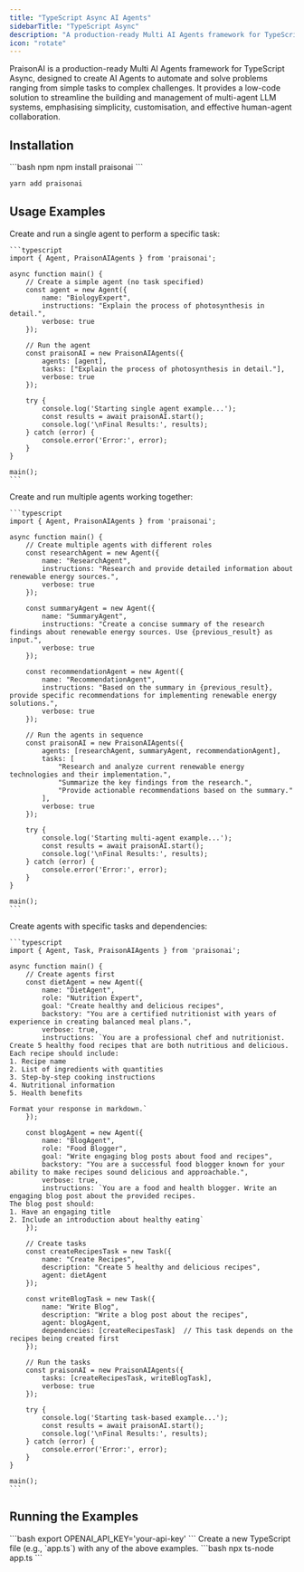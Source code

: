 ```yaml
---
title: "TypeScript Async AI Agents"
sidebarTitle: "TypeScript Async"
description: "A production-ready Multi AI Agents framework for TypeScript Async"
icon: "rotate"
---
```


PraisonAI is a production-ready Multi AI Agents framework for TypeScript Async, designed to create AI Agents to automate and solve problems ranging from simple tasks to complex challenges. It provides a low-code solution to streamline the building and management of multi-agent LLM systems, emphasising simplicity, customisation, and effective human-agent collaboration.

## Installation

<CodeGroup>
```bash npm
npm install praisonai
```

```bash yarn
yarn add praisonai
```
</CodeGroup>

## Usage Examples

<AccordionGroup>
  <Accordion title="Single Agent Example" icon="user" defaultOpen>
    Create and run a single agent to perform a specific task:

    ```typescript
    import { Agent, PraisonAIAgents } from 'praisonai';

    async function main() {
        // Create a simple agent (no task specified)
        const agent = new Agent({
            name: "BiologyExpert",
            instructions: "Explain the process of photosynthesis in detail.",
            verbose: true
        });

        // Run the agent
        const praisonAI = new PraisonAIAgents({
            agents: [agent],
            tasks: ["Explain the process of photosynthesis in detail."],
            verbose: true
        });

        try {
            console.log('Starting single agent example...');
            const results = await praisonAI.start();
            console.log('\nFinal Results:', results);
        } catch (error) {
            console.error('Error:', error);
        }
    }

    main();
    ```
  </Accordion>

  <Accordion title="Multi-Agent Example" icon="users" defaultOpen>
    Create and run multiple agents working together:

    ```typescript
    import { Agent, PraisonAIAgents } from 'praisonai';

    async function main() {
        // Create multiple agents with different roles
        const researchAgent = new Agent({
            name: "ResearchAgent",
            instructions: "Research and provide detailed information about renewable energy sources.",
            verbose: true
        });

        const summaryAgent = new Agent({
            name: "SummaryAgent",
            instructions: "Create a concise summary of the research findings about renewable energy sources. Use {previous_result} as input.",
            verbose: true
        });

        const recommendationAgent = new Agent({
            name: "RecommendationAgent",
            instructions: "Based on the summary in {previous_result}, provide specific recommendations for implementing renewable energy solutions.",
            verbose: true
        });

        // Run the agents in sequence
        const praisonAI = new PraisonAIAgents({
            agents: [researchAgent, summaryAgent, recommendationAgent],
            tasks: [
                "Research and analyze current renewable energy technologies and their implementation.",
                "Summarize the key findings from the research.",
                "Provide actionable recommendations based on the summary."
            ],
            verbose: true
        });

        try {
            console.log('Starting multi-agent example...');
            const results = await praisonAI.start();
            console.log('\nFinal Results:', results);
        } catch (error) {
            console.error('Error:', error);
        }
    }

    main();
    ```
  </Accordion>

  <Accordion title="Task-Based Agent Example" icon="list-check" defaultOpen>
    Create agents with specific tasks and dependencies:

    ```typescript
    import { Agent, Task, PraisonAIAgents } from 'praisonai';

    async function main() {
        // Create agents first
        const dietAgent = new Agent({
            name: "DietAgent",
            role: "Nutrition Expert",
            goal: "Create healthy and delicious recipes",
            backstory: "You are a certified nutritionist with years of experience in creating balanced meal plans.",
            verbose: true,
            instructions: `You are a professional chef and nutritionist. Create 5 healthy food recipes that are both nutritious and delicious.
    Each recipe should include:
    1. Recipe name
    2. List of ingredients with quantities
    3. Step-by-step cooking instructions
    4. Nutritional information
    5. Health benefits

    Format your response in markdown.`
        });

        const blogAgent = new Agent({
            name: "BlogAgent",
            role: "Food Blogger",
            goal: "Write engaging blog posts about food and recipes",
            backstory: "You are a successful food blogger known for your ability to make recipes sound delicious and approachable.",
            verbose: true,
            instructions: `You are a food and health blogger. Write an engaging blog post about the provided recipes.
    The blog post should:
    1. Have an engaging title
    2. Include an introduction about healthy eating`
        });

        // Create tasks
        const createRecipesTask = new Task({
            name: "Create Recipes",
            description: "Create 5 healthy and delicious recipes",
            agent: dietAgent
        });

        const writeBlogTask = new Task({
            name: "Write Blog",
            description: "Write a blog post about the recipes",
            agent: blogAgent,
            dependencies: [createRecipesTask]  // This task depends on the recipes being created first
        });

        // Run the tasks
        const praisonAI = new PraisonAIAgents({
            tasks: [createRecipesTask, writeBlogTask],
            verbose: true
        });

        try {
            console.log('Starting task-based example...');
            const results = await praisonAI.start();
            console.log('\nFinal Results:', results);
        } catch (error) {
            console.error('Error:', error);
        }
    }

    main();
    ```
  </Accordion>
</AccordionGroup>

## Running the Examples

<Steps>
  <Step title="Set Environment Variables">
    ```bash
    export OPENAI_API_KEY='your-api-key'
    ```
  </Step>

  <Step title="Create Example File">
    Create a new TypeScript file (e.g., `app.ts`) with any of the above examples.
  </Step>

  <Step title="Run the Example">
    ```bash
    npx ts-node app.ts
    ```
  </Step>
</Steps>